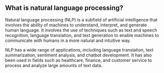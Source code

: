 ## What is natural language processing?
Natural language processing (NLP) is a subfield of artificial intelligence that involves the ability of machines to understand, interpret, and generate human language. It involves the use of techniques such as text and speech recognition, language translation, and text generation to enable machines to communicate with humans in a more natural and intuitive way.

NLP has a wide range of applications, including language translation, text summarization, sentiment analysis, and chatbot development. It has also been used in fields such as healthcare, finance, and customer service to process and analyze large amounts of text data.